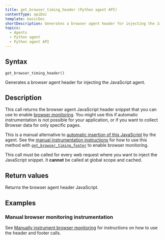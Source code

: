 ```yaml
---
title: get_browser_timing_header (Python agent API)
contentType: apiDoc
template: basicDoc
shortDescription: Generates a browser agent header for injecting the JavaScript agent.
topics:
  - Agents
  - Python agent
  - Python agent API
---
```


## Syntax

```
get_browser_timing_header()
```

Generates a browser agent header for injecting the JavaScript agent.

## Description

This call returns the browser agent JavaScript header snippet that you can use to enable [browser monitoring](/docs/agents/python-agent/supported-features/page-load-timing-python). You might use this if automatic instrumentation is not possible for your application, or if you want to collect Browser data for only specific pages.

This is a manual alternative to [automatic insertion of this JavaScript](/docs/browser/new-relic-browser/installation-configuration/add-apps-new-relic-browser#select-apm-app) by the agent. See the [manual instrumentation instructions](/docs/agents/python-agent/supported-features/page-load-timing-python#manual_instrumentation) for how to use this method with [`get_browser_timing_footer`](/docs/agents/python-agent/python-agent-api/get_browser_timing_footer) to enable browser monitoring.

This call must be called for every web request where you want to inject the JavaScript snippet. It **cannot** be called at global scope and cached.

## Return values

Returns the browser agent header JavaScript.

## Examples

### Manual browser monitoring instrumentation

See [Manually instrument browser monitoring](/docs/agents/python-agent/supported-features/page-load-timing-python#manual_instrumentation) for instructions on how to use the header and footer calls.
